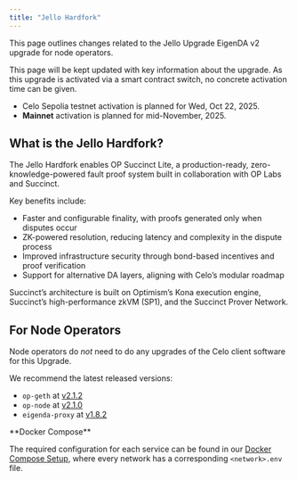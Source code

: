 ```yaml
---
title: "Jello Hardfork"
---
```


This page outlines changes related to the Jello Upgrade EigenDA v2 upgrade for node operators.

<Note>
This page will be kept updated with key information about the upgrade. As this upgrade is activated via a smart contract switch, no concrete activation time can be given.

- Celo Sepolia testnet activation is planned for Wed, Oct 22, 2025.
- **Mainnet** activation is planned for mid-November, 2025.
</Note>

## What is the Jello Hardfork?

The Jello Hardfork enables OP Succinct Lite, a production-ready, zero-knowledge-powered fault proof system built in collaboration with OP Labs and Succinct.

Key benefits include:

- Faster and configurable finality, with proofs generated only when disputes occur
- ZK-powered resolution, reducing latency and complexity in the dispute process
- Improved infrastructure security through bond-based incentives and proof verification
- Support for alternative DA layers, aligning with Celo’s modular roadmap

Succinct’s architecture is built on Optimism’s Kona execution engine, Succinct’s high-performance zkVM (SP1), and the Succinct Prover Network.

## For Node Operators

Node operators do *not* need to do any upgrades of the Celo client software for this Upgrade.

We recommend the latest released versions:

- `op-geth` at [v2.1.2](https://github.com/celo-org/op-geth/releases/tag/celo-v2.1.2)
- `op-node` at [v2.1.0](https://github.com/celo-org/optimism/releases/tag/celo-v2.1.0)
- `eigenda-proxy` at [v1.8.2](https://github.com/layr-labs/eigenda/pkgs/container/eigenda-proxy/437919973?tag=v1.8.2)

<Tip>
**Docker Compose**

The required configuration for each service can be found in our [Docker Compose Setup](https://github.com/celo-org/celo-l2-node-docker-compose), where every network has a corresponding `<network>.env` file.
</Tip>
